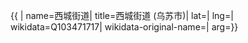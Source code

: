 {{ {{{1|PRC admin/showdata}}}|
name=西城街道|
title=西城街道 (乌苏市)|
lat=|
lng=|
wikidata=Q103471717|
wikidata-original-name=|
arg={{{arg|}}}}}